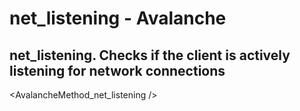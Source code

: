 # net_listening  - Avalanche

## net_listening. Checks if the client is actively listening for network connections


<AvalancheMethod_net_listening />
